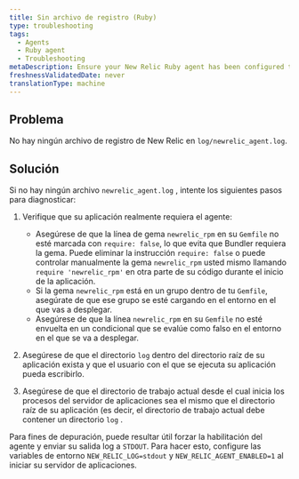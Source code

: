 ```yaml
---
title: Sin archivo de registro (Ruby)
type: troubleshooting
tags:
  - Agents
  - Ruby agent
  - Troubleshooting
metaDescription: Ensure your New Relic Ruby agent has been configured to generate log files.
freshnessValidatedDate: never
translationType: machine
---
```


## Problema

No hay ningún archivo de registro de New Relic en `log/newrelic_agent.log`.

## Solución

Si no hay ningún archivo `newrelic_agent.log` , intente los siguientes pasos para diagnosticar:

1. Verifique que su aplicación realmente requiera el agente:

   * Asegúrese de que la línea de gema `newrelic_rpm` en su `Gemfile` no esté marcada con `require: false`, lo que evita que Bundler requiera la gema. Puede eliminar la instrucción `require: false` o puede controlar manualmente la gema `newrelic_rpm` usted mismo llamando `require 'newrelic_rpm'` en otra parte de su código durante el inicio de la aplicación.
   * Si la gema `newrelic_rpm` está en un grupo dentro de tu `Gemfile`, asegúrate de que ese grupo se esté cargando en el entorno en el que vas a desplegar.
   * Asegúrese de que la línea `newrelic_rpm` en su `Gemfile` no esté envuelta en un condicional que se evalúe como falso en el entorno en el que se va a desplegar.

2. Asegúrese de que el directorio `log` dentro del directorio raíz de su aplicación exista y que el usuario con el que se ejecuta su aplicación pueda escribirlo.

3. Asegúrese de que el directorio de trabajo actual desde el cual inicia los procesos del servidor de aplicaciones sea el mismo que el directorio raíz de su aplicación (es decir, el directorio de trabajo actual debe contener un directorio `log` .

Para fines de depuración, puede resultar útil forzar la habilitación del agente y enviar su salida log a `STDOUT`. Para hacer esto, configure las variables de entorno `NEW_RELIC_LOG=stdout` y `NEW_RELIC_AGENT_ENABLED=1` al iniciar su servidor de aplicaciones.